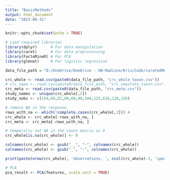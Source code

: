 ```yaml
---
title: "BasicMethods"
output: html_document
date: "2023-08-31"
---
```


```r
knitr::opts_chunk$set(echo = TRUE)
```

```r
# Load required libraries
library(dplyr)      # For data manipulation
library(caret)      # For data preprocessing
library(FactoMineR) # For PCA
library(glmnet)     # For logistic regression

data_file_path = "D:/OneDrive/OneDrive - UW-Madison/Kris/Code/curatedMetagenomicDataAnalyses/vignettes/"
```


```r
crc_whole <- read.csv(paste0(data_file_path, "crc_whole_taxon.csv"))
# crc_sepa <- read.csv(paste0(data_file_path, "crc_separate_taxon.csv"))
crc_meta <- read.csv(paste0(data_file_path, "crc_meta.csv"))
study_names <- unique(crc_whole[,2])
study_nobs <- c(154,60,81,80,60,80,104,125,616,128,156)

# remove NA in the response
rows_with_na <- which(!complete.cases(crc_whole[,3])) #
crc_whole <- crc_whole[-rows_with_na, ]
crc_meta <- crc_meta[-rows_with_na, ]

# temperally set NA in the count matrix as 0
crc_whole[is.na(crc_whole)] <- 0

colnames(crc_whole) <- gsub("__", "-", colnames(crc_whole))
colnames(crc_whole) <- gsub("_", "-", colnames(crc_whole))

print(paste(nrow(crc_whole), 'observations, ', ncol(crc_whole)-3, 'species'))
```

```r
# PCA
pca_result <- PCA(features, scale.unit = TRUE)
```

